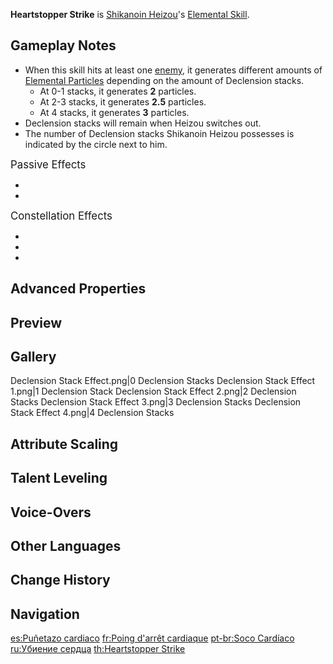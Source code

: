 {{Talent Infobox
|image         = Talent Heartstopper Strike.png
|character     = Shikanoin Heizou
|type          = Elemental Skill
|info          = '''Press'''<br />Wields the swift winds to launch a Heartstopper Strike that deals {{Color|Anemo DMG}}.<br /><br />'''Hold'''<br />Charges energy to unleash an even stronger blow. He will obtain the Declension effect while charging, which will increase the power of the Heartstopper Strike. When the skill button is released or the skill duration ends, he will strike forward, dealing {{Color|Anemo DMG}}.<br /><br />'''Declension'''<br />Increases the power of the next Heartstopper Strike. Max 4 stacks. When you possess 4 Declension stacks, the Conviction effect will be produced, which will cause the next Heartstopper Strike to be even stronger and have a larger AoE.
|CD            = 10s
|attr1         = Skill DMG
|value1        = 227.52%–483.48%
|attr2         = Declension DMG Bonus
|value2        = 56.88%/stack–120.87%/stack
|attr3         = Conviction DMG Bonus
|value3        = 113.76%–241.74%
|attr4         = Declension Duration
|value4        = 60s
|utility1      = AoE Increase
|scale_att1    = ATK
}}
{{Description|This seemingly ordinary strike contains Heizou's desire for criminals to honestly confess and repent.}}
'''Heartstopper Strike''' is [[Shikanoin Heizou]]'s [[Elemental Skill]].

==Gameplay Notes==
* When this skill hits at least one [[enemy]], it generates different amounts of [[Elemental Particles]] depending on the amount of Declension stacks.
** At 0-1 stacks, it generates '''2''' particles.
** At 2-3 stacks, it generates '''2.5''' particles.
** At 4 stacks, it generates '''3''' particles.
* Declension stacks will remain when Heizou switches out.
* The number of Declension stacks Shikanoin Heizou possesses is indicated by the circle <!--someone please come up with a better word-->next to him.

;<big>Passive Effects</big>
* {{TalentNote|ascension|1|Paradoxical Practice|character=Shikanoin Heizou|talent=Heartstopper Strike}}
* {{TalentNote|ascension|2|Penetrative Reasoning|character=Shikanoin Heizou|talent=Heartstopper Strike}}

;<big>Constellation Effects</big>
* {{TalentNote|constellation|1|Named Juvenile Casebook}}
* {{TalentNote|constellation|3|Esoteric Puzzle Book}}
* {{TalentNote|constellation|6|Curious Casefiles}}

==Advanced Properties==
{{Advanced Properties
|title   = 0 Stacks
|gu      = 2U
|icdtag  = none
|poise   = 150
|impulse = 4

|title2   = 1 Stack
|gu2      = 2U
|icdtag2  = none
|poise2   = 175
|impulse2 = 4

|title3   = 2 Stacks
|gu3      = 2U
|icdtag3  = none
|poise3   = 200
|impulse3 = 4

|title4   = 3 Stacks
|gu4      = 2U
|icdtag4  = none
|poise4   = 225
|impulse4 = 4

|title5   = 4 Stacks
|gu5      = 2U
|icdtag5  = none
|poise5   = 250
|impulse5 = 6
}}

==Preview==
{{Preview
|file1 = Heartstopper Strike Press Preview
|caption1 = Press

|file2 = Heartstopper Strike Hold Preview
|caption2 = Hold
}}

==Gallery==
<gallery>
Declension Stack Effect.png|0 Declension Stacks
Declension Stack Effect 1.png|1 Declension Stack
Declension Stack Effect 2.png|2 Declension Stacks
Declension Stack Effect 3.png|3 Declension Stacks
Declension Stack Effect 4.png|4 Declension Stacks
</gallery>

==Attribute Scaling==
{{Talent Scaling
|talentType=Elemental Skill
|levels=13
|order=skilldmg,declensiondmgbonus,convictiondmgbonus,declensionduration,cd
|titles=Skill DMG (%),Declension DMG Bonus (%/stack),Conviction DMG Bonus (%),Declension Duration,CD
|skilldmg_1=227.52
|skilldmg_2=244.58
|skilldmg_3=261.65
|skilldmg_4=284.4
|skilldmg_5=301.46
|skilldmg_6=318.53
|skilldmg_7=341.28
|skilldmg_8=364.03
|skilldmg_9=386.78
|skilldmg_10=409.54
|skilldmg_11=432.29
|skilldmg_12=455.04
|skilldmg_13=483.48
|declensiondmgbonus_1=56.88
|declensiondmgbonus_2=61.15
|declensiondmgbonus_3=65.41
|declensiondmgbonus_4=71.1
|declensiondmgbonus_5=75.37
|declensiondmgbonus_6=79.63
|declensiondmgbonus_7=85.32
|declensiondmgbonus_8=91.01
|declensiondmgbonus_9=96.7
|declensiondmgbonus_10=102.38
|declensiondmgbonus_11=108.07
|declensiondmgbonus_12=113.76
|declensiondmgbonus_13=120.87
|convictiondmgbonus_1=113.76
|convictiondmgbonus_2=122.29
|convictiondmgbonus_3=130.82
|convictiondmgbonus_4=142.2
|convictiondmgbonus_5=150.73
|convictiondmgbonus_6=159.26
|convictiondmgbonus_7=170.64
|convictiondmgbonus_8=182.02
|convictiondmgbonus_9=193.39
|convictiondmgbonus_10=204.77
|convictiondmgbonus_11=216.14
|convictiondmgbonus_12=227.52
|convictiondmgbonus_13=241.74
|declensionduration=60s
|cd=10s
}}

==Talent Leveling==
{{Talent Upgrade|Shikanoin Heizou}}

==Voice-Overs==
{{Talent VO}}

==Other Languages==
{{Other Languages
|en      = Heartstopper Strike
|zhs     = 勠心拳
|zhs_rm  = Lùxīn-quán
|zht     = 勠心拳
|zht_rm  = Lùxīn-quán
|zh_tl   = Heart-Killing Fist
|ja      = 戮心拳
|ja_rm   = Rikushin-ken{{Assumed}}
|ja_tl   = Heart-Killing Fist
|ko      = {{tt|쇄심권|殺心拳}}
|ko_rm   = Swaesim-gwon
|ko_tl   = Heart-Killing Fist
|es      = Puñetazo cardiaco
|es_tl   = Cardiac Punch
|fr      = Poing d'arrêt cardiaque
|fr_tl   = Cardiac Arrest Fist
|ru      = Убиение сердца
|ru_tl   = Heart Kill
|th      = Heartstopper Strike
|vi      = {{tt|Lục Tâm Quyền|戮心拳}}
|vi_tl   = Heart-Killing Fist
|de      = Faust der Brüderlichkeit
|de_tl   = Fist of Brotherhood
|id      = Heartstopper Strike
|pt      = Soco Cardíaco
|pt_tl   = 
|tr      = Nabız Kesen Vuruş
|tr_tl   = 
|it      = Colpo cardiaco
|it_tl   = Cardiac Strike
}}

==Change History==
{{Change History|2.8}}

==Navigation==
{{Talent Navbox|Shikanoin Heizou}}

[[es:Puñetazo cardiaco]]
[[fr:Poing d'arrêt cardiaque]]
[[pt-br:Soco Cardíaco]]
[[ru:Убиение сердца]]
[[th:Heartstopper Strike]]